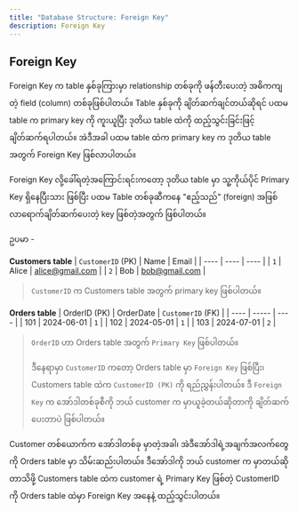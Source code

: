 ```yaml
---
title: "Database Structure: Foreign Key"
description: Foreign Key
---
```


## Foreign Key

Foreign Key က table နှစ်ခုကြားမှာ relationship တစ်ခုကို ဖန်တီးပေးတဲ့ အဓိကကျတဲ့ field (column) တစ်ခုဖြစ်ပါတယ်။ Table နှစ်ခုကို ချိတ်ဆက်ချင်တယ်ဆိုရင် 
ပထမ table က primary key ကို ကူးယူပြီး ဒုတိယ table ထဲကို ထည့်သွင်းခြင်းဖြင့် ချိတ်ဆက်ရပါတယ်။
အဲဒီအခါ ပထမ table ထဲက primary key က ဒုတိယ table အတွက် Foreign Key ဖြစ်လာပါတယ်။

Foreign Key လို့ခေါ်ရတဲ့အကြောင်းရင်းကတော့ ဒုတိယ table မှာ သူ့ကိုယ်ပိုင် Primary Key ရှိနေပြီးသား ဖြစ်ပြီး
ပထမ Table တစ်ခုဆီကနေ "ဧည့်သည်" (foreign) အဖြစ် လာရောက်ချိတ်ဆက်ပေးတဲ့ key ဖြစ်တဲ့အတွက် ဖြစ်ပါတယ်။

ဥပမာ - 

**Customers table**
| `CustomerID` (PK) | Name | Email |
| ---- | ---- | ---- |
| `1` | Alice | alice@gmail.com |
| `2` | Bob | bob@gmail.com |


> `CustomerID` က Customers table အတွက် primary key ဖြစ်ပါတယ်။

**Orders table**
| OrderID (PK) | OrderDate | `CustomerID` (FK) | 
| ---- | ----- | ---- |
| 101 | 2024-06-01 | `1` | 
| 102 | 2024-05-01 | `1` | 
| 103 | 2024-07-01 | `2` | 

> `OrderID` ဟာ Orders table အတွက် `Primary Key` ဖြစ်ပါတယ်။ 
>
> ဒီနေရာမှာ `CustomerID` ကတော့ Orders table မှာ `Foreign Key` ဖြစ်ပြီး၊ Customers table ထဲက `CustomerID (PK)` ကို ရည်ညွှန်းပါတယ်။ ဒီ `Foreign Key` က အော်ဒါတစ်ခုစီကို ဘယ် customer က မှာယူခဲ့တယ်ဆိုတာကို ချိတ်ဆက်ပေးတာပဲ ဖြစ်ပါတယ်။

Customer တစ်ယောက်က အော်ဒါတစ်ခု မှာတဲ့အခါ၊ အဲဒီအော်ဒါရဲ့အချက်အလက်တွေကို Orders table မှာ သိမ်းဆည်းပါတယ်။ 
ဒီအော်ဒါကို ဘယ် customer က မှာတယ်ဆိုတာသိဖို့ Customers table ထဲက customer ရဲ့ Primary Key ဖြစ်တဲ့ CustomerID ကို Orders table ထဲမှာ Foreign Key အနေနဲ့ ထည့်သွင်းပါတယ်။
